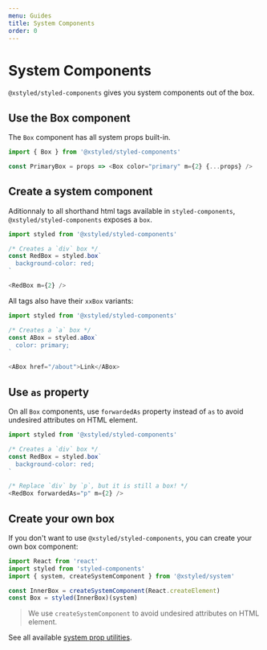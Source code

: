 ```yaml
---
menu: Guides
title: System Components
order: 0
---
```


# System Components

`@xstyled/styled-components` gives you system components out of the box.

## Use the Box component

The `Box` component has all system props built-in.

```js
import { Box } from '@xstyled/styled-components'

const PrimaryBox = props => <Box color="primary" m={2} {...props} />
```

## Create a system component

Aditionnaly to all shorthand html tags available in `styled-components`, `@xstyled/styled-components` exposes a `box`.

```js
import styled from '@xstyled/styled-components'

/* Creates a `div` box */
const RedBox = styled.box`
  background-color: red;
`

<RedBox m={2} />
```

All tags also have their `xxBox` variants:

```js
import styled from '@xstyled/styled-components'

/* Creates a `a` box */
const ABox = styled.aBox`
  color: primary;
`

<ABox href="/about">Link</ABox>
```

## Use `as` property

On all `Box` components, use `forwardedAs` property instead of `as` to avoid undesired attributes on HTML element.

```js
import styled from '@xstyled/styled-components'

/* Creates a `div` box */
const RedBox = styled.box`
  background-color: red;
`

/* Replace `div` by `p`, but it is still a box! */
<RedBox forwardedAs="p" m={2} />
```

## Create your own box

If you don't want to use `@xstyled/styled-components`, you can create your own box component:

```js
import React from 'react'
import styled from 'styled-components'
import { system, createSystemComponent } from '@xstyled/system'

const InnerBox = createSystemComponent(React.createElement)
const Box = styled(InnerBox)(system)
```

> We use `createSystemComponent` to avoid undesired attributes on HTML element.

See all available [system prop utilities](/docs/system-props/).
